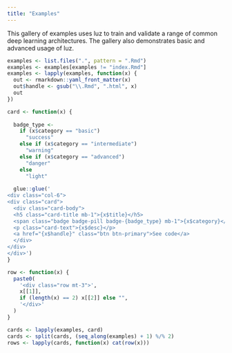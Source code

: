 ```yaml
---
title: "Examples"
---
```


This gallery of examples uses luz to train and validate a range of common deep learning architectures. 
The gallery also demonstrates basic and advanced usage of luz.

<div class="container">
```r
examples <- list.files(".", pattern = ".Rmd")
examples <- examples[examples != "index.Rmd"]
examples <- lapply(examples, function(x) {
  out <- rmarkdown::yaml_front_matter(x)
  out$handle <- gsub("\\.Rmd", ".html", x)
  out
})

card <- function(x) {
  
  badge_type <- 
    if (x$category == "basic") 
      "success" 
    else if (x$category == "intermediate")
      "warning"
    else if (x$category == "advanced")
      "danger"
    else
      "light"
  
  glue::glue('
<div class="col-6">
<div class="card">
  <div class="card-body">
  <h5 class="card-title mb-1">{x$title}</h5>
  <span class="badge badge-pill badge-{badge_type} mb-1">{x$category}</span>
  <p class="card-text">{x$desc}</p>
  <a href="{x$handle}" class="btn btn-primary">See code</a>
  </div>
</div>
</div>')
}

row <- function(x) {
  paste0(
    '<div class="row mt-3">',
    x[[1]],
    if (length(x) == 2) x[[2]] else "",
    '</div>'
  )
}

cards <- lapply(examples, card)
cards <- split(cards, (seq_along(examples) + 1) %/% 2)
rows <- lapply(cards, function(x) cat(row(x)))
```
</div>



<!-- <div class="row"> -->
<!--   <div class="col-sm-6"> -->

<!--   <div class="card"> -->
<!--   <div class="card-body"> -->
<!--   <h5 class="card-title">Special title treatment</h5> -->
<!--   <p class="card-text">With supporting text below as a natural lead-in to additional content.</p> -->
<!--   <a href="#" class="btn btn-primary">Go somewhere</a> -->
<!--   </div> -->
<!--   </div> -->
<!--   </div> -->
<!--   <div class="col-sm-6"> -->
<!--   <div class="card"> -->
<!--   <div class="card-body"> -->
<!--   <h5 class="card-title">Special title treatment</h5> -->
<!--   <p class="card-text">With supporting text below as a natural lead-in to additional content.</p> -->
<!--   <a href="#" class="btn btn-primary">Go somewhere</a> -->
<!--   </div> -->
<!--   </div> -->
<!--   </div> -->
<!--   </div> -->
  
